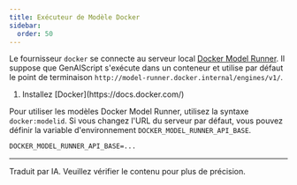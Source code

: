 ```yaml
---
title: Exécuteur de Modèle Docker
sidebar:
  order: 50
---
```



Le fournisseur `docker` se connecte au serveur local [Docker Model Runner](https://docs.docker.com/model-runner/).
Il suppose que GenAIScript s'exécute dans un conteneur et utilise par défaut le point de terminaison `http://model-runner.docker.internal/engines/v1/`.

<Steps>
  <ol>
    <li>Installez [Docker](https://docs.docker.com/)</li>
  </ol>
</Steps>

Pour utiliser les modèles Docker Model Runner, utilisez la syntaxe `docker:modelid`.
Si vous changez l'URL du serveur par défaut, vous pouvez définir la variable d'environnement `DOCKER_MODEL_RUNNER_API_BASE`.

```txt title=".env"
DOCKER_MODEL_RUNNER_API_BASE=...
```

<LLMProviderFeatures provider="docker" />

<hr />

Traduit par IA. Veuillez vérifier le contenu pour plus de précision.
